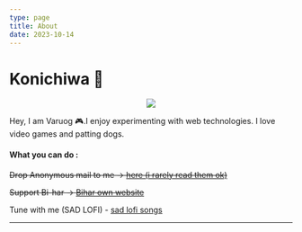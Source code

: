 ```yaml
---
type: page
title: About
date: 2023-10-14
---
```


# Konichiwa 👋

<p align="center">
  <img src="https://i.pinimg.com/736x/a7/81/05/a781057de964e97a9c69f160e665a067.jpg" />
</p>
Hey, I am Varuog 🎮.I enjoy experimenting with web technologies. I love video games
and patting dogs.

#### What you can do :

~~Drop Anonymous mail to me -> <a href="mailto:uq1mf.test@inbox.testmail.app">here (i rarely read them ok)</a>~~

~~Support Bi-har -> [Bihar own website](https://www.proudbihari.xyz)~~

Tune with me (SAD LOFI) - [sad lofi songs](https://music.apple.com/in/playlist/wc-final/pl.u-jV890gWtDExR6la)

---